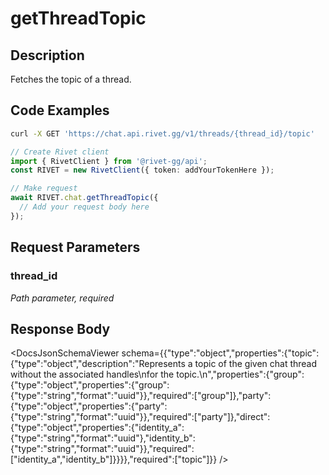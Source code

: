 

# getThreadTopic

## Description

Fetches the topic of a thread.


## Code Examples

<CodeGroup title='Request' tag='GET' label='https://chat.api.rivet.gg/v1/threads/{thread_id}/topic'>

```bash {{ title: 'cURL' }}
curl -X GET 'https://chat.api.rivet.gg/v1/threads/{thread_id}/topic'
```

```ts
// Create Rivet client
import { RivetClient } from '@rivet-gg/api';
const RIVET = new RivetClient({ token: addYourTokenHere });

// Make request
await RIVET.chat.getThreadTopic({
  // Add your request body here
});
```

</CodeGroup>


## Request Parameters


### thread_id

_Path parameter, required_





## Response Body

<DocsJsonSchemaViewer schema={{"type":"object","properties":{"topic":{"type":"object","description":"Represents a topic of the given chat thread without the associated handles\nfor the topic.\n","properties":{"group":{"type":"object","properties":{"group":{"type":"string","format":"uuid"}},"required":["group"]},"party":{"type":"object","properties":{"party":{"type":"string","format":"uuid"}},"required":["party"]},"direct":{"type":"object","properties":{"identity_a":{"type":"string","format":"uuid"},"identity_b":{"type":"string","format":"uuid"}},"required":["identity_a","identity_b"]}}}},"required":["topic"]}} />

